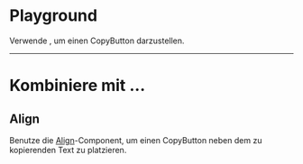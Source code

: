 # Playground

Verwende <CopyButton />, um einen CopyButton darzustellen.

<LiveCodeEditor />

---

# Kombiniere mit ...

## Align

Benutze die [Align](/03-components/structure/align)-Component, um einen
CopyButton neben dem zu kopierenden Text zu platzieren.

<LiveCodeEditor example="align" editorCollapsed />
